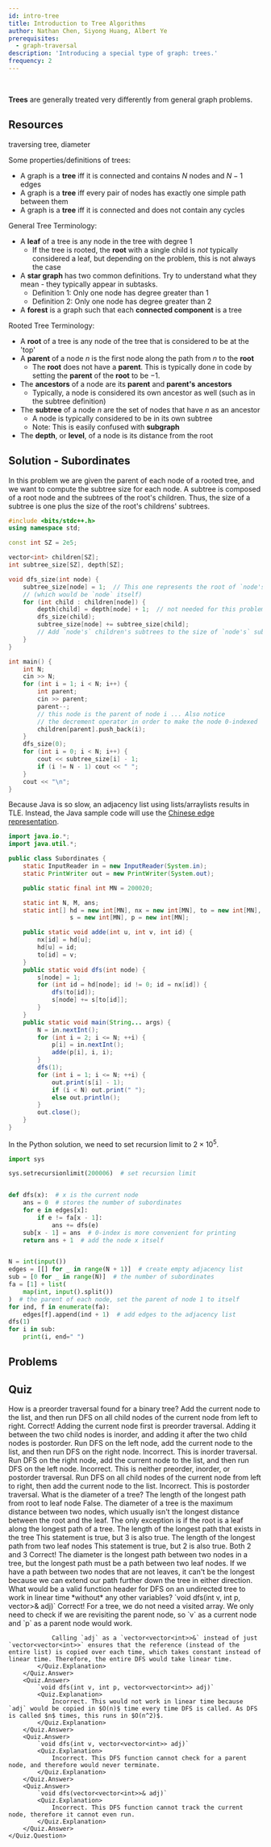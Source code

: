 ```yaml
---
id: intro-tree
title: Introduction to Tree Algorithms
author: Nathan Chen, Siyong Huang, Albert Ye
prerequisites:
  - graph-traversal
description: 'Introducing a special type of graph: trees.'
frequency: 2
---
```


<FocusProblem problem="treeSam" />

<br />

**Trees** are generally treated very differently from general graph problems.

## Resources

<Resources>
	<Resource source="CPH" title="14 - Tree algorithms" starred>
		traversing tree, diameter
	</Resource>
	<Resource
		source="SecondThread"
		title="Tree Basics - Tree Diameter"
		url="https://codeforces.com/blog/entry/81527"
	/>
</Resources>

<!--
<Spoiler title="Some common terms relating to trees">
 -->

Some properties/definitions of trees:

- A graph is a **tree** iff it is connected and contains $N$ nodes and $N-1$
  edges
- A graph is a **tree** iff every pair of nodes has exactly one simple path
  between them
- A graph is a **tree** iff it is connected and does not contain any cycles

General Tree Terminology:

- A **leaf** of a tree is any node in the tree with degree $1$
  - If the tree is rooted, the **root** with a single child is _not_ typically
    considered a leaf, but depending on the problem, this is not always the case
- A **star graph** has two common definitions. Try to understand what they
  mean - they typically appear in subtasks.
  - Definition 1: Only one node has degree greater than $1$
  - Definition 2: Only one node has degree greater than $2$
- A **forest** is a graph such that each **connected component** is a tree

Rooted Tree Terminology:

- A **root** of a tree is any node of the tree that is considered to be at the
  'top'
- A **parent** of a node $n$ is the first node along the path from $n$ to the
  **root**
  - The **root** does not have a **parent**. This is typically done in code by
    setting the **parent** of the **root** to be $-1$.
- The **ancestors** of a node are its **parent** and **parent's** **ancestors**
  - Typically, a node is considered its own ancestor as well (such as in the
    subtree definition)
- The **subtree** of a node $n$ are the set of nodes that have $n$ as an
  ancestor
  - A node is typically considered to be in its own subtree
  - Note: This is easily confused with **subgraph**
- The **depth**, or **level**, of a node is its distance from the root

<!-- </Spoiler> -->

## Solution - Subordinates

<!-- Typically, after arbitrarily rooting a tree, some interesting pieces of information are a node's parent, subtree size, and depth.  -->

In this problem we are given the parent of each node of a rooted tree, and we
want to compute the subtree size for each node. A subtree is composed of a root
node and the subtrees of the root's children. Thus, the size of a subtree is one
plus the size of the root's childrens' subtrees.

<LanguageSection>

<CPPSection>

```cpp
#include <bits/stdc++.h>
using namespace std;

const int SZ = 2e5;

vector<int> children[SZ];
int subtree_size[SZ], depth[SZ];

void dfs_size(int node) {
	subtree_size[node] = 1;  // This one represents the root of `node's` subtree
	// (which would be `node` itself)
	for (int child : children[node]) {
		depth[child] = depth[node] + 1;  // not needed for this problem
		dfs_size(child);
		subtree_size[node] += subtree_size[child];
		// Add `node's` children's subtrees to the size of `node's` subtree
	}
}

int main() {
	int N;
	cin >> N;
	for (int i = 1; i < N; i++) {
		int parent;
		cin >> parent;
		parent--;
		// this node is the parent of node i ... Also notice
		// the decrement operator in order to make the node 0-indexed
		children[parent].push_back(i);
	}
	dfs_size(0);
	for (int i = 0; i < N; i++) {
		cout << subtree_size[i] - 1;
		if (i != N - 1) cout << " ";
	}
	cout << "\n";
}
```

</CPPSection>

<JavaSection>

<Warning>

Because Java is so slow, an adjacency list using lists/arraylists results in
TLE. Instead, the Java sample code will use the
[Chinese edge representation](https://codeforces.com/blog/entry/67883).

</Warning>

```java
import java.io.*;
import java.util.*;

public class Subordinates {
	static InputReader in = new InputReader(System.in);
	static PrintWriter out = new PrintWriter(System.out);

	public static final int MN = 200020;

	static int N, M, ans;
	static int[] hd = new int[MN], nx = new int[MN], to = new int[MN],
	             s = new int[MN], p = new int[MN];

	public static void adde(int u, int v, int id) {
		nx[id] = hd[u];
		hd[u] = id;
		to[id] = v;
	}
	public static void dfs(int node) {
		s[node] = 1;
		for (int id = hd[node]; id != 0; id = nx[id]) {
			dfs(to[id]);
			s[node] += s[to[id]];
		}
	}
	public static void main(String... args) {
		N = in.nextInt();
		for (int i = 2; i <= N; ++i) {
			p[i] = in.nextInt();
			adde(p[i], i, i);
		}
		dfs(1);
		for (int i = 1; i <= N; ++i) {
			out.print(s[i] - 1);
			if (i < N) out.print(" ");
			else out.println();
		}
		out.close();
	}
}
```

</JavaSection>

<PySection>

In the Python solution, we need to set recursion limit to $2\times10^5$.

```py
import sys

sys.setrecursionlimit(200006)  # set recursion limit


def dfs(x):  # x is the current node
	ans = 0  # stores the number of subordinates
	for e in edges[x]:
		if e != fa[x - 1]:
			ans += dfs(e)
	sub[x - 1] = ans  # 0-index is more convenient for printing
	return ans + 1  # add the node x itself


N = int(input())
edges = [[] for _ in range(N + 1)]  # create empty adjacency list
sub = [0 for _ in range(N)]  # the number of subordinates
fa = [1] + list(
	map(int, input().split())
)  # the parent of each node, set the parent of node 1 to itself
for ind, f in enumerate(fa):
	edges[f].append(ind + 1)  # add edges to the adjacency list
dfs(1)
for i in sub:
	print(i, end=" ")
```

</PySection>

</LanguageSection>

## Problems

<Problems problems="tree" hideSuggestProblemButton />

## Quiz

<Quiz>
	<Quiz.Question>
		How is a preorder traversal found for a binary tree?
		<Quiz.Answer correct>
			Add the current node to the list, and then run DFS on all child nodes of the current node from left to right.
			<Quiz.Explanation>
				Correct! Adding the current node first is preorder traversal. Adding it between the two child nodes is inorder, and adding it after the two child nodes is postorder.
			</Quiz.Explanation>
		</Quiz.Answer>
		<Quiz.Answer>
			Run DFS on the left node, add the current node to the list, and then run DFS on the right node.
			<Quiz.Explanation>
				Incorrect. This is inorder traversal.
			</Quiz.Explanation>
		</Quiz.Answer>
		<Quiz.Answer>
			Run DFS on the right node, add the current node to the list, and then run DFS on the left node.
			<Quiz.Explanation>
				Incorrect. This is neither preorder, inorder, or postorder traversal.
			</Quiz.Explanation>
		</Quiz.Answer>
		<Quiz.Answer>
			Run DFS on all child nodes of the current node from left to right, then add the current node to the list.
			<Quiz.Explanation>
				Incorrect. This is postorder traversal.
			</Quiz.Explanation>
		</Quiz.Answer>
	</Quiz.Question>
	<Quiz.Question>
		What is the diameter of a tree?
		<Quiz.Answer>
			The length of the longest path from root to leaf node
			<Quiz.Explanation>
				False. The diameter of a tree is the maximum distance between two nodes, which usually isn't the longest distance between the root and the leaf. The only exception is if the root is a leaf along the longest path of a tree.
			</Quiz.Explanation>
		</Quiz.Answer>
		<Quiz.Answer>
			The length of the longest path that exists in the tree
			<Quiz.Explanation>
				This statement is true, but 3 is also true.
			</Quiz.Explanation>
		</Quiz.Answer>
		<Quiz.Answer>
			The length of the longest path from two leaf nodes
			<Quiz.Explanation>
				This statement is true, but 2 is also true.
			</Quiz.Explanation>
		</Quiz.Answer>
		<Quiz.Answer correct>
			Both 2 and 3
			<Quiz.Explanation>
				Correct! The diameter is the longest path between two nodes in a tree, but the longest path must be a path between two leaf nodes. If we have a path between two nodes that are not leaves, it can't be the longest because we can extend our path further down the tree in either direction.
			</Quiz.Explanation>
		</Quiz.Answer>
	</Quiz.Question>
	<Quiz.Question>
		What would be a valid function header for DFS on an undirected tree to work in linear time *without* any other variables?
		<Quiz.Answer correct>
			`void dfs(int v, int p, vector<vector<int>>& adj)`
			<Quiz.Explanation>
				Correct! For a tree, we do not need a visited array. We only need to check if we are revisiting the parent node, so `v` as a current node and `p` as a parent node would work.

				Calling `adj` as a `vector<vector<int>>&` instead of just `vector<vector<int>>` ensures that the reference (instead of the entire list) is copied over each time, which takes constant instead of linear time. Therefore, the entire DFS would take linear time.
			</Quiz.Explanation>
		</Quiz.Answer>
		<Quiz.Answer>
			`void dfs(int v, int p, vector<vector<int>> adj)`
			<Quiz.Explanation>
				Incorrect. This would not work in linear time because `adj` would be copied in $O(n)$ time every time DFS is called. As DFS is called $n$ times, this runs in $O(n^2)$.
			</Quiz.Explanation>
		</Quiz.Answer>
		<Quiz.Answer>
			`void dfs(int v, vector<vector<int>> adj)`
			<Quiz.Explanation>
				Incorrect. This DFS function cannot check for a parent node, and therefore would never terminate.
			</Quiz.Explanation>
		</Quiz.Answer>
		<Quiz.Answer>
			`void dfs(vector<vector<int>>& adj)`
			<Quiz.Explanation>
				Incorrect. This DFS function cannot track the current node, therefore it cannot even run.
			</Quiz.Explanation>
		</Quiz.Answer>
	</Quiz.Question>
</Quiz>
